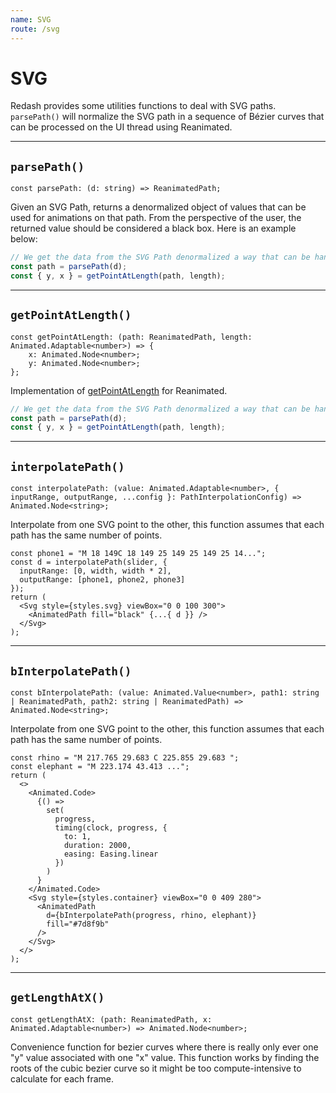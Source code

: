```yaml
---
name: SVG
route: /svg
---
```


# SVG

Redash provides some utilities functions to deal with SVG paths.
`parsePath()` will normalize the SVG path in a sequence of Bézier curves that can be processed on the UI thread using Reanimated. 

---

## `parsePath()`

```tsx
const parsePath: (d: string) => ReanimatedPath;
```

Given an SVG Path, returns a denormalized object of values that can be used for animations on that path.
From the perspective of the user, the returned value should be considered a black box.
Here is an example below:

```ts
// We get the data from the SVG Path denormalized a way that can be handled with Reanimated
const path = parsePath(d);
const { y, x } = getPointAtLength(path, length);
```

---

## `getPointAtLength()`

```tsx
const getPointAtLength: (path: ReanimatedPath, length: Animated.Adaptable<number>) => {
    x: Animated.Node<number>;
    y: Animated.Node<number>;
};
```

Implementation of [getPointAtLength](https://developer.mozilla.org/en-US/docs/Web/API/SVGPathElement/getPointAtLength) for Reanimated.

```ts
// We get the data from the SVG Path denormalized a way that can be handled with Reanimated
const path = parsePath(d);
const { y, x } = getPointAtLength(path, length);
```

---

## `interpolatePath()`

```tsx
const interpolatePath: (value: Animated.Adaptable<number>, { inputRange, outputRange, ...config }: PathInterpolationConfig) => Animated.Node<string>;
```

Interpolate from one SVG point to the other, this function assumes that each path has the same number of points.

```tsx
const phone1 = "M 18 149C 18 149 25 149 25 149 25 14...";
const d = interpolatePath(slider, {
  inputRange: [0, width, width * 2],
  outputRange: [phone1, phone2, phone3]
});
return (
  <Svg style={styles.svg} viewBox="0 0 100 300">
    <AnimatedPath fill="black" {...{ d }} />
  </Svg>
);
```

---

## `bInterpolatePath()`

```tsx
const bInterpolatePath: (value: Animated.Value<number>, path1: string | ReanimatedPath, path2: string | ReanimatedPath) => Animated.Node<string>;
```

Interpolate from one SVG point to the other, this function assumes that each path has the same number of points.

```tsx
const rhino = "M 217.765 29.683 C 225.855 29.683 ";
const elephant = "M 223.174 43.413 ...";
return (
  <>
    <Animated.Code>
      {() =>
        set(
          progress,
          timing(clock, progress, {
            to: 1,
            duration: 2000,
            easing: Easing.linear
          })
        )
      }
    </Animated.Code>
    <Svg style={styles.container} viewBox="0 0 409 280">
      <AnimatedPath
        d={bInterpolatePath(progress, rhino, elephant)}
        fill="#7d8f9b"
      />
    </Svg>
  </>
);
```

---

## `getLengthAtX()`

```tsx
const getLengthAtX: (path: ReanimatedPath, x: Animated.Adaptable<number>) => Animated.Node<number>;
```

Convenience function for bezier curves where there is really only ever one "y" value associated with one "x" value.
This function works by finding the roots of the cubic bezier curve so it might be too compute-intensive to calculate for each frame.